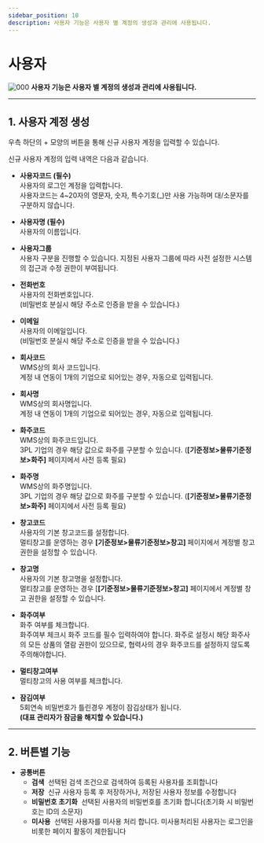 ```yaml
---
sidebar_position: 10
description: 사용자 기능은 사용자 별 계정의 생성과 관리에 사용됩니다.
---
```

# 사용자

![000](./img/000.png)
**사용자 기능은 사용자 별 계정의 생성과 관리에 사용됩니다.** 

---

## **1. 사용자 계정 생성**

우측 하단의 + 모양의 버튼을 통해 신규 사용자 계정을 입력할 수 있습니다.

신규 사용자 계정의 입력 내역은 다음과 같습니다.

- **사용자코드 (필수)**   
사용자의 로그인 계정을 입력합니다.  
사용자코드는 4~20자의 영문자, 숫자, 특수기호(_)만 사용 가능하며 대/소문자를 구분하지 않습니다.

- **사용자명 (필수)**  
사용자의 이름입니다.
- **사용자그룹**  
사용자 구분을 진행할 수 있습니다. 지정된 사용자 그룹에 따라 사전 설정한 시스템의 접근과 수정 권한이 부여됩니다.
- **전화번호**  
사용자의 전화번호입니다.  
(비밀번호 분실시 해당 주소로 인증을 받을 수 있습니다.)
- **이메일**  
사용자의 이메일입니다.  
(비밀번호 분실시 해당 주소로 인증을 받을 수 있습니다.)
- **회사코드**  
WMS상의 회사 코드입니다.  
계정 내 연동이 1개의 기업으로 되어있는 경우, 자동으로 입력됩니다.
- **회사명**  
WMS상의 회사명입니다.  
계정 내 연동이 1개의 기업으로 되어있는 경우, 자동으로 입력됩니다.
- **화주코드**  
WMS상의 화주코드입니다.  
3PL 기업의 경우 해당 값으로 화주를 구분할 수 있습니다. (**[기준정보>물류기준정보>화주]** 페이지에서 사전 등록 필요)
- **화주명**  
WMS상의 화주명입니다.  
3PL 기업의 경우 해당 값으로 화주를 구분할 수 있습니다. (**[기준정보>물류기준정보>화주]** 페이지에서 사전 등록 필요)
- **창고코드**  
사용자의 기본 창고코드를 설정합니다.  
멀티창고를 운영하는 경우 **[기준정보>물류기준정보>창고]** 페이지에서 계정별 창고 권한을 설정할 수 있습니다.
- **창고명**  
사용자의 기본 창고명을 설정합니다.  
멀티창고를 운영하는 경우 [**[기준정보>물류기준정보>창고]** 페이지에서 계정별 창고 권한을 설정할 수 있습니다.
- **화주여부**  
화주 여부를 체크합니다.  
화주여부 체크시 화주 코드를 필수 입력하여야 합니다. 
화주로 설정시 해당 화주사의 모든 상품의 열람 권한이 있으므로, 협력사의 경우 화주코드를 설정하지 않도록 주의해야합니다.
- **멀티창고여부**  
멀티창고의 사용 여부를 체크합니다.
- **잠김여부**  
5회연속 비밀번호가 틀린경우 계정이 잠김상태가 됩니다.  
**(대표 관리자가 잠금을 해지할 수 있습니다.)**

---

## **2. 버튼별 기능**

- **공통버튼**
    - **검색**  선택된 검색 조건으로 검색하여 등록된 사용자를 조회합니다
    - **저장**  신규 사용자 등록 후 저장하거나, 저장된 사용자 정보를 수정합니다
    - **비밀번호 초기화**  선택된 사용자의 비밀번호를 초기화 합니다(초기화 시 비밀번호는 ID의 소문자)
    - **미사용**  선택된 사용자를 미사용 처리 합니다. 미사용처리된 사용자는 로그인을 비롯한 페이지 활동이 제한됩니다